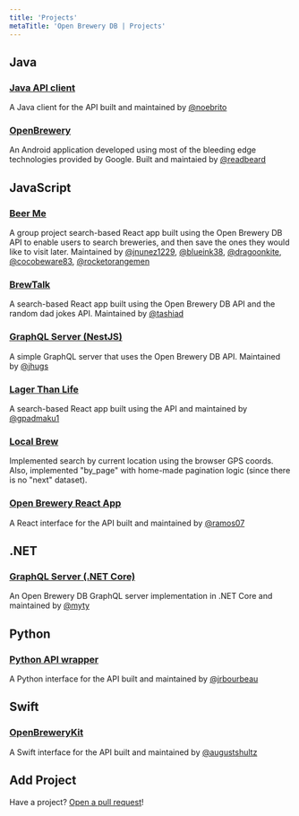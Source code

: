 ```yaml
---
title: 'Projects'
metaTitle: 'Open Brewery DB | Projects'
---
```



## Java

### [Java API client](https://github.com/noebrito/openbrewerydb-java)

A Java client for the API built and maintained by [@noebrito](https://github.com/noebrito/)

### [OpenBrewery](https://github.com/readbeard/OpenBrewery)

An Android application developed using most of the bleeding edge technologies provided by Google. Built and maintaied by [@readbeard](https://github.com/readbeard)

## JavaScript

### [Beer Me](https://github.com/blueink38/beer-me)

A group project search-based React app built using the Open Brewery DB API to enable users to search breweries, and then save the ones they would like to visit later. Maintained by [@jnunez1229](https://github.com/jnunez1229), [@blueink38](https://github.com/blueink38), [@dragoonkite](https://github.com/dragoonkite), [@cocobeware83](https://github.com/cocobeware83), [@rocketorangemen](https://github.com/rocketorangemen)

### [BrewTalk](https://github.com/tashiad/brewtalk)

A search-based React app built using the Open Brewery DB API and the random dad jokes API. Maintained by [@tashiad](https://github.com/tashiad)

### [GraphQL Server (NestJS)](https://github.com/jhugs/nestjs-graphql)

A simple GraphQL server that uses the Open Brewery DB API. Maintained by [@jhugs](https://github.com/jhugs)

### [Lager Than Life](https://github.com/gpadmaku1/lager-than-life)

A search-based React app built using the API and maintained by [@gpadmaku1](https://github.com/gpadmaku1)

### [Local Brew](https://local-brew-finder.herokuapp.com)
Implemented search by current location using the browser GPS coords. Also, implemented "by_page" with home-made pagination logic (since there is no "next" dataset). 

### [Open Brewery React App](https://github.com/ramos07/OpenBreweryReactApp)

A React interface for the API built and maintained by [@ramos07](https://github.com/ramos07)

## .NET

### [GraphQL Server (.NET Core)](https://github.com/myty/openbrewerydb-graphql-dotnet)

An Open Brewery DB GraphQL server implementation in .NET Core and maintained by [@myty](https://github.com/myty/)

## Python

### [Python API wrapper](https://github.com/jrbourbeau/openbrewerydb-python)

A Python interface for the API built and maintained by [@jrbourbeau](https://github.com/jrbourbeau/)

## Swift

### [OpenBreweryKit](https://github.com/augustshultz/OpenBreweryKit)

A Swift interface for the API built and maintained by [@augustshultz](https://github.com/augustshultz/)

## Add Project

Have a project? [Open a pull request](https://github.com/chrisjm/openbrewerydb-gatsby/tree/master/content/projects.mdx)!
